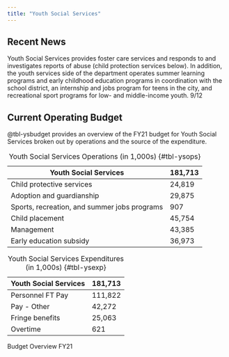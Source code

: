 ```yaml
---
title: "Youth Social Services"
---
```


## Recent News
Youth Social Services provides foster care services and responds to and investigates reports of abuse (child protection services below). In addition, the youth services side of the department operates summer learning programs and early childhood education programs in coordination with the school district, an internship and jobs program for teens in the city, and recreational sport programs for low- and middle-income youth. 9/12

## Current Operating Budget
@tbl-ysbudget provides an overview of the FY21 budget for Youth Social Services broken out by operations and the source of the expenditure. 

::: {#tbl-ysbudget layout-ncol=2}
| Youth Social Services          | 181,713 |
| ------------------------------ | ------- |
| Child protective services      | 24,819  |
| Adoption and guardianship      | 29,875  |
| Sports, recreation, and summer jobs programs | 907     |
| Child placement                | 45,754  |
| Management                     | 43,385  |
| Early education subsidy        | 36,973  |

: Youth Social Services Operations (in 1,000s) {#tbl-ysops}

| Youth Social Services | 181,713 |
| -------------------- | -------------- |
| Personnel FT Pay | 111,822 |
| Pay - Other | 42,272 |
| Fringe benefits | 25,063 |
| Overtime | 621 |

: Youth Social Services Expenditures (in 1,000s) {#tbl-ysexp}

Budget Overview FY21
:::